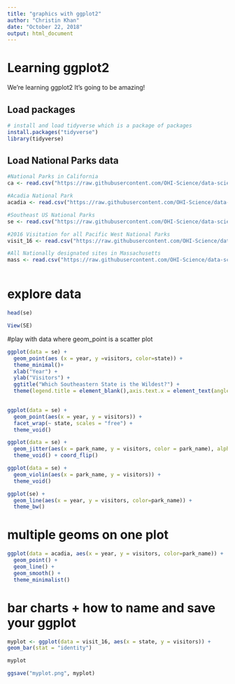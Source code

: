 ```yaml
---
title: "graphics with ggplot2"
author: "Christin Khan"
date: "October 22, 2018"
output: html_document
---
```


# Learning ggplot2

We're learning ggplot2 It's going to be amazing!

## Load packages


```r

# install and load tidyverse which is a package of packages
install.packages("tidyverse")
library(tidyverse)
```

## Load National Parks data

```r

#National Parks in California
ca <- read.csv("https://raw.githubusercontent.com/OHI-Science/data-science-training/master/data/ca.csv") 

#Acadia National Park
acadia <- read.csv("https://raw.githubusercontent.com/OHI-Science/data-science-training/master/data/acadia.csv")

#Southeast US National Parks
se <- read.csv("https://raw.githubusercontent.com/OHI-Science/data-science-training/master/data/se.csv")

#2016 Visitation for all Pacific West National Parks
visit_16 <- read.csv("https://raw.githubusercontent.com/OHI-Science/data-science-training/master/data/visit_16.csv")

#All Nationally designated sites in Massachusetts
mass <- read.csv("https://raw.githubusercontent.com/OHI-Science/data-science-training/master/data/mass.csv")



```
# explore data

```R

head(se)

View(SE)


```

#play with data where geom_point is a scatter plot

```R


ggplot(data = se) +
  geom_point(aes (x = year, y =visitors, color=state)) +
  theme_minimal()+
  xlab("Year") +
  ylab("Visitors") +
  ggtitle("Which Southeastern State is the Wildest?") +
  theme(legend.title = element_blank(),axis.text.x = element_text(angle = 45, size =14))
  

```

```r

ggplot(data = se) +
  geom_point(aes(x = year, y = visitors)) +
  facet_wrap(~ state, scales = "free") +
  theme_void()

```


```r

ggplot(data = se) +
  geom_jitter(aes(x = park_name, y = visitors, color = park_name), alpha = 0.4, width = 0.1) +
  theme_void() + coord_flip()

```
```r

ggplot(data = se) +
  geom_violin(aes(x = park_name, y = visitors)) +
  theme_void()

```

```r

ggplot(se) +
  geom_line(aes(x = year, y = visitors, color=park_name)) +
  theme_bw()

```
# multiple geoms on one plot


```r

ggplot(data = acadia, aes(x = year, y = visitors, color=park_name)) +
  geom_point() +
  geom_line() +
  geom_smooth() +
  theme_minimalist()

```
# bar charts + how to name and save your ggplot

```r

myplot <- ggplot(data = visit_16, aes(x = state, y = visitors)) +
geom_bar(stat = "identity")

myplot

ggsave("myplot.png", myplot)


```